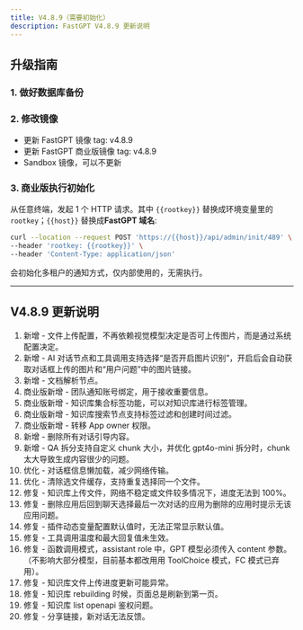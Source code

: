 ```yaml
---
title: V4.8.9（需要初始化）
description: FastGPT V4.8.9 更新说明
---
```


## 升级指南

### 1. 做好数据库备份

### 2. 修改镜像

- 更新 FastGPT 镜像 tag: v4.8.9
- 更新 FastGPT 商业版镜像 tag: v4.8.9
- Sandbox 镜像，可以不更新

### 3. 商业版执行初始化

从任意终端，发起 1 个 HTTP 请求。其中 `{{rootkey}}` 替换成环境变量里的 `rootkey`；`{{host}}` 替换成**FastGPT 域名**:

```bash
curl --location --request POST 'https://{{host}}/api/admin/init/489' \
--header 'rootkey: {{rootkey}}' \
--header 'Content-Type: application/json'
```

会初始化多租户的通知方式，仅内部使用的，无需执行。

-------

## V4.8.9 更新说明

1. 新增 - 文件上传配置，不再依赖视觉模型决定是否可上传图片，而是通过系统配置决定。
2. 新增 - AI 对话节点和工具调用支持选择“是否开启图片识别”，开启后会自动获取对话框上传的图片和“用户问题”中的图片链接。
3. 新增 - 文档解析节点。
4. 商业版新增 - 团队通知账号绑定，用于接收重要信息。
5. 商业版新增 - 知识库集合标签功能，可以对知识库进行标签管理。
6. 商业版新增 - 知识库搜索节点支持标签过滤和创建时间过滤。
7. 商业版新增 - 转移 App owner 权限。
8. 新增 - 删除所有对话引导内容。
9. 新增 - QA 拆分支持自定义 chunk 大小，并优化 gpt4o-mini 拆分时，chunk 太大导致生成内容很少的问题。
10. 优化 - 对话框信息懒加载，减少网络传输。
11. 优化 - 清除选文件缓存，支持重复选择同一个文件。
12. 修复 - 知识库上传文件，网络不稳定或文件较多情况下，进度无法到 100%。
13. 修复 - 删除应用后回到聊天选择最后一次对话的应用为删除的应用时提示无该应用问题。
14. 修复 - 插件动态变量配置默认值时，无法正常显示默认值。
15. 修复 - 工具调用温度和最大回复值未生效。
16. 修复 - 函数调用模式，assistant role 中，GPT 模型必须传入 content 参数。（不影响大部分模型，目前基本都改用用 ToolChoice 模式，FC 模式已弃用）。
17. 修复 - 知识库文件上传进度更新可能异常。
18. 修复 - 知识库 rebuilding 时候，页面总是刷新到第一页。
19. 修复 - 知识库 list openapi 鉴权问题。
20. 修复 - 分享链接，新对话无法反馈。
